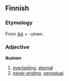 ==Finnish==

===Etymology===
From [[ikä]] + -uinen. <!-- Not wikifying the derivational suffix as I don't know if it's used only for words ending in -a/ä. -->

===Adjective===
'''ikuinen'''
#[[everlasting]], [[eternal]]
#[[never-ending]], [[perpetual]]